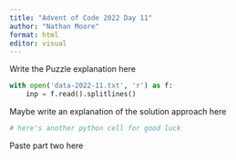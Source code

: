 ```yaml
---
title: "Advent of Code 2022 Day 11"
author: "Nathan Moore"
format: html
editor: visual
---
```


Write the Puzzle explanation here

```python

with open('data-2022-11.txt', 'r') as f:
    inp = f.read().splitlines()

```

Maybe write an explanation of the solution approach here

```python
# here's another python cell for good luck

```

Paste part two here
